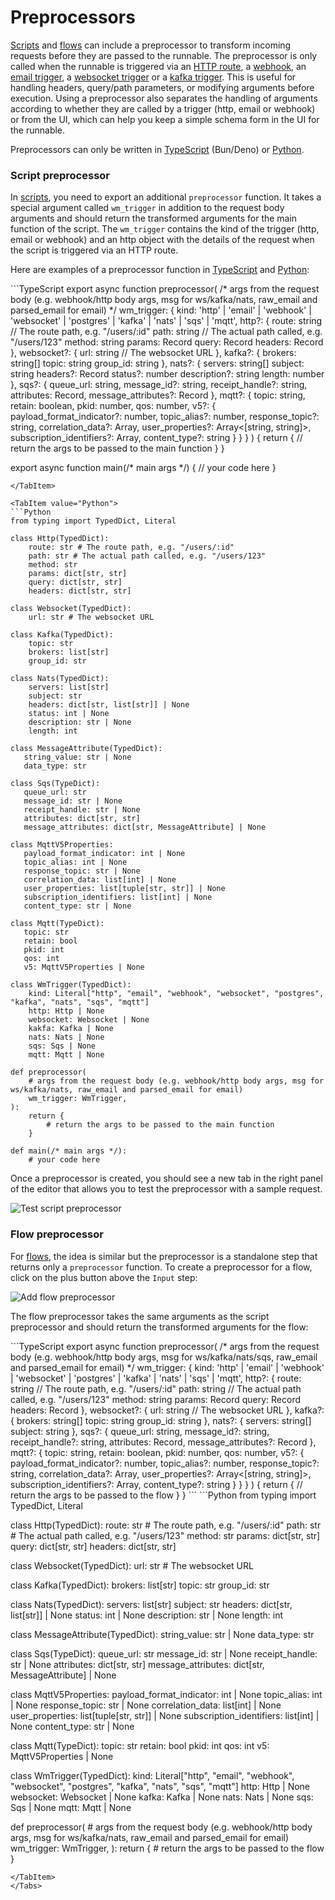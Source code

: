 
# Preprocessors

[Scripts](#script-preprocessor) and [flows](#flow-preprocessor) can include a preprocessor to transform incoming requests before they are passed to the runnable.
The preprocessor is only called when the runnable is triggered via an [HTTP route](../39_http_routing/index.mdx), a [webhook](../4_webhooks/index.mdx), an [email trigger](../../advanced/17_email_triggers/index.mdx), a [websocket trigger](../40_websocket_triggers/index.mdx) or a [kafka trigger](../41_kafka_triggers/index.mdx).
This is useful for handling headers, query/path parameters, or modifying arguments before execution.
Using a preprocessor also separates the handling of arguments according to whether they are called by a trigger (http, email or webhook) or from the UI, which can help you keep a simple schema form in the UI for the runnable.

Preprocessors can only be written in [TypeScript](../../getting_started/0_scripts_quickstart/1_typescript_quickstart/index.mdx) (Bun/Deno) or [Python](../../getting_started/0_scripts_quickstart/2_python_quickstart/index.mdx).

### Script preprocessor

In [scripts](../../script_editor/index.mdx), you need to export an additional `preprocessor` function. It takes a special argument called `wm_trigger` in addition to the request body arguments and should return the transformed arguments for the main function of the script.
The `wm_trigger` contains the kind of the trigger (http, email or webhook) and an http object with the details of the request when the script is triggered via an HTTP route.

Here are examples of a preprocessor function in [TypeScript](../../getting_started/0_scripts_quickstart/1_typescript_quickstart/index.mdx) and [Python](../../getting_started/0_scripts_quickstart/2_python_quickstart/index.mdx):

<Tabs>
<TabItem value="TypeScript">
```TypeScript
export async function preprocessor(
	/* args from the request body (e.g. webhook/http body args, msg for ws/kafka/nats, raw_email and parsed_email for email) */ 
	wm_trigger: {
		kind: 'http' | 'email' | 'webhook' | 'websocket' | 'postgres' | 'kafka' | 'nats' | 'sqs' | 'mqtt',
		http?: {
			route: string // The route path, e.g. "/users/:id"
			path: string // The actual path called, e.g. "/users/123"
			method: string
			params: Record<string, string>
			query: Record<string, string>
			headers: Record<string, string>
		},
		websocket?: {
			url: string // The websocket URL
		},
		kafka?: {
			brokers: string[]
			topic: string
			group_id: string
		},
		nats?: {
			servers: string[]
			subject: string
			headers?: Record<string, string[]>
			status?: number
			description?: string
			length: number
		},
		sqs?: {
			queue_url: string,
			message_id?: string,
			receipt_handle?: string,
			attributes: Record<string, string>,
			message_attributes?: Record<string, {
				string_value?: string,
				data_type: string
			}>
		},
		mqtt?: {
			topic: string,
			retain: boolean,
			pkid: number,
			qos: number,
			v5?: {
				payload_format_indicator?: number,
				topic_alias?: number,
				response_topic?: string,
				correlation_data?: Array<number>,
				user_properties?: Array<[string, string]>,
				subscription_identifiers?: Array<number>,
				content_type?: string
			}
		}
	}
) {
	return {
		// return the args to be passed to the main function
	}
}

export async function main(/* main args */) {
    // your code here
}
```
</TabItem>

<TabItem value="Python">
```Python
from typing import TypedDict, Literal

class Http(TypedDict):
	route: str # The route path, e.g. "/users/:id"
	path: str # The actual path called, e.g. "/users/123"
	method: str
	params: dict[str, str]
	query: dict[str, str]
	headers: dict[str, str]

class Websocket(TypedDict):
	url: str # The websocket URL

class Kafka(TypedDict):
	topic: str
	brokers: list[str]
	group_id: str

class Nats(TypedDict):
	servers: list[str]
	subject: str
	headers: dict[str, list[str]] | None
	status: int | None
	description: str | None
	length: int

class MessageAttribute(TypedDict):
   string_value: str | None
   data_type: str

class Sqs(TypeDict):
   queue_url: str
   message_id: str | None
   receipt_handle: str | None
   attributes: dict[str, str]
   message_attributes: dict[str, MessageAttribute] | None

class MqttV5Properties:
   payload_format_indicator: int | None
   topic_alias: int | None
   response_topic: str | None
   correlation_data: list[int] | None
   user_properties: list[tuple[str, str]] | None
   subscription_identifiers: list[int] | None
   content_type: str | None

class Mqtt(TypeDict):
   topic: str
   retain: bool
   pkid: int
   qos: int
   v5: MqttV5Properties | None

class WmTrigger(TypedDict):
	kind: Literal["http", "email", "webhook", "websocket", "postgres", "kafka", "nats", "sqs", "mqtt"]
	http: Http | None
	websocket: Websocket | None
	kakfa: Kafka | None
	nats: Nats | None
	sqs: Sqs | None
	mqtt: Mqtt | None

def preprocessor(
	# args from the request body (e.g. webhook/http body args, msg for ws/kafka/nats, raw_email and parsed_email for email)
	wm_trigger: WmTrigger,
):
	return {
		# return the args to be passed to the main function
	}

def main(/* main args */):
    # your code here
```
</TabItem>
</Tabs>

Once a preprocessor is created, you should see a new tab in the right panel of the editor that allows you to test the preprocessor with a sample request.

![Test script preprocessor](./test_script_preprocessor.png 'Test script preprocessor')    

### Flow preprocessor 

For [flows](../../flows/1_flow_editor.mdx), the idea is similar but the preprocessor is a standalone step that returns only a `preprocessor` function.
To create a preprocessor for a flow, click on the plus button above the `Input` step:

![Add flow preprocessor](./add_flow_preprocessor.png 'Add flow preprocessor')    

The flow preprocessor takes the same arguments as the script preprocessor and should return the transformed arguments for the flow:

<Tabs>
<TabItem value="TypeScript">
```TypeScript
export async function preprocessor(
	/* args from the request body (e.g. webhook/http body args, msg for ws/kafka/nats/sqs, raw_email and parsed_email for email) */ 
	wm_trigger: {
		kind: 'http' | 'email' | 'webhook' | 'websocket' | 'postgres' | 'kafka' | 'nats' | 'sqs' | 'mqtt',
		http?: {
			route: string // The route path, e.g. "/users/:id"
			path: string // The actual path called, e.g. "/users/123"
			method: string
			params: Record<string, string>
			query: Record<string, string>
			headers: Record<string, string>
		},
		websocket?: {
			url: string // The websocket URL
		},
		kafka?: {
			brokers: string[]
			topic: string
			group_id: string
		},
		nats?: {
			servers: string[]
			subject: string
		},
		sqs?: {
			queue_url: string,
			message_id?: string,
			receipt_handle?: string,
			attributes: Record<string, string>,
			message_attributes?: Record<string, {
				string_value?: string,
				data_type: string
			}>
		},
		mqtt?: {
			topic: string,
			retain: boolean,
			pkid: number,
			qos: number,
			v5?: {
				payload_format_indicator?: number,
				topic_alias?: number,
				response_topic?: string,
				correlation_data?: Array<number>,
				user_properties?: Array<[string, string]>,
				subscription_identifiers?: Array<number>,
				content_type?: string
			}
		}
	}
) {
	return {
		// return the args to be passed to the flow
	}
}
```
</TabItem>

<TabItem value="Python">
```Python
from typing import TypedDict, Literal

class Http(TypedDict):
	route: str # The route path, e.g. "/users/:id"
	path: str # The actual path called, e.g. "/users/123"
	method: str
	params: dict[str, str]
	query: dict[str, str]
	headers: dict[str, str]

class Websocket(TypedDict):
	url: str # The websocket URL

class Kafka(TypedDict):
	brokers: list[str]
	topic: str
	group_id: str

class Nats(TypedDict):
	servers: list[str]
	subject: str
	headers: dict[str, list[str]] | None
	status: int | None
	description: str | None
	length: int

class MessageAttribute(TypedDict):
   string_value: str | None
   data_type: str

class Sqs(TypeDict):
   queue_url: str
   message_id: str | None
   receipt_handle: str | None
   attributes: dict[str, str]
   message_attributes: dict[str, MessageAttribute] | None

class MqttV5Properties:
   payload_format_indicator: int | None
   topic_alias: int | None
   response_topic: str | None
   correlation_data: list[int] | None
   user_properties: list[tuple[str, str]] | None
   subscription_identifiers: list[int] | None
   content_type: str | None

class Mqtt(TypeDict):
   topic: str
   retain: bool
   pkid: int
   qos: int
   v5: MqttV5Properties | None

class WmTrigger(TypedDict):
    kind: Literal["http", "email", "webhook", "websocket", "postgres", "kafka", "nats", "sqs", "mqtt"]
    http: Http | None
	websocket: Websocket | None
	kafka: Kafka | None
	nats: Nats | None
	sqs: Sqs | None
	mqtt: Mqtt | None

def preprocessor(
	# args from the request body (e.g. webhook/http body args, msg for ws/kafka/nats, raw_email and parsed_email for email)
	wm_trigger: WmTrigger,
):
	return {
		# return the args to be passed to the flow
	}
```
</TabItem>
</Tabs>
